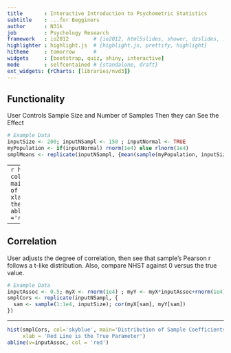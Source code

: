 ```yaml
---
title       : Interactive Introduction to Psychometric Statistics  
subtitle    : ...for Begginers 
author      : N31k
job         : Psychology Research
framework   : io2012        # {io2012, html5slides, shower, dzslides, ...}
highlighter : highlight.js  # {highlight.js, prettify, highlight}
hitheme     : tomorrow      # 
widgets     : [bootstrap, quiz, shiny, interactive]   
mode        : selfcontained # {standalone, draft}
ext_widgets: {rCharts: [libraries/nvd3]}
---
```



## Functionality

User Controls Sample Size and Number of Samples
Then they can See the Effect
```r
# Example Data
inputSize <- 200; inputNSampl <- 150 ; inputNormal <- TRUE
myPopulation <- if(inputNormal) rnorm(1e4) else rlnorm(1e4)
smplMeans <- replicate(inputNSampl, {mean(sample(myPopulation, inputSize))} )
```

---
```r
hist(smplMeans, col='skyblue', main='Distribution of Sample Means', xlab='Red Line is the True Mean')
abline(v=0, col ='red')
```

---

## Correlation

User adjusts the degree of correlation, then see that sample's Pearson r follows a t-like distribution.
Also, compare NHST against 0 versus the true value. 
```r
# Example Data
inputAssoc <- 0.5; myX <- rnorm(1e4) ; myY <- myX*inputAssoc+rnorm(1e4)
smplCors <- replicate(inputNSampl, {
  sam <- sample(1:1e4, inputSize); cor(myX[sam], myY[sam])
})
```

---
```r
hist(smplCors, col='skyblue', main='Distribution of Sample Coefficients',
     xlab = 'Red Line is the True Parameter')
abline(v=inputAssoc, col = 'red')
```



